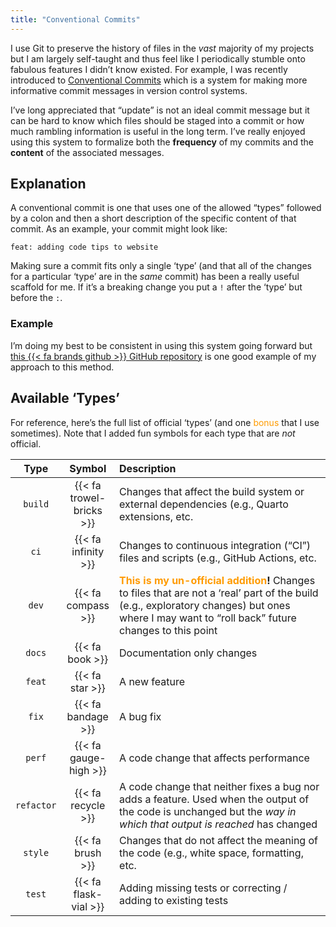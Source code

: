 ```yaml
---
title: "Conventional Commits"
---
```


I use Git to preserve the history of files in the _vast_ majority of my projects but I am largely self-taught and thus feel like I periodically stumble onto fabulous features I didn't know existed. For example, I was recently introduced to [Conventional Commits](https://www.conventionalcommits.org/en/v1.0.0/) which is a system for making more informative commit messages in version control systems.

I've long appreciated that "update" is not an ideal commit message but it can be hard to know which files should be staged into a commit or how much rambling information is useful in the long term. I've really enjoyed using this system to formalize both the **frequency** of my commits and the **content** of the associated messages.

## Explanation

A conventional commit is one that uses one of the allowed "types" followed by a colon and then a short description of the specific content of that commit. As an example, your commit might look like:

```
feat: adding code tips to website
```

Making sure a commit fits only a single 'type' (and that all of the changes for a particular 'type' are in the _same_ commit) has been a really useful scaffold for me. If it's a breaking change you put a `!` after the 'type' but before the `:`.

### Example

I'm doing my best to be consistent in using this system going forward but [this {{< fa brands github >}} GitHub repository](https://github.com/lter/scicomp/commits/main/) is one good example of my approach to this method.

## Available 'Types'

For reference, here's the full list of official 'types' (and one <span style="color:#FF9B00">bonus</span> that I use sometimes). Note that I added fun symbols for each type that are _not_ official.

| Type | Symbol | Description |
|:-----:|:---:|:-----------------------------------------------|
| `build` | {{< fa trowel-bricks >}} | Changes that affect the build system or external dependencies (e.g., Quarto extensions, etc. |
| `ci` | {{< fa infinity >}} | Changes to continuous integration ("CI") files and scripts (e.g., GitHub Actions, etc. |
| `dev` | {{< fa compass >}} | **<span style="color:#FF9B00">This is my un-official addition</span>!** Changes to files that are not a 'real' part of the build (e.g., exploratory changes) but ones where I may want to "roll back" future changes to this point |
| `docs` | {{< fa book >}} | Documentation only changes |
| `feat` | {{< fa star >}} | A new feature |
| `fix` | {{< fa bandage >}} | A bug fix |
| `perf` | {{< fa gauge-high >}} | A code change that affects performance |
| `refactor` | {{< fa recycle >}} | A code change that neither fixes a bug nor adds a feature. Used when the output of the code is unchanged but the _way in which that output is reached_ has changed |
| `style` | {{< fa brush >}} | Changes that do not affect the meaning of the code (e.g., white space, formatting, etc. |
| `test` | {{< fa flask-vial >}} | Adding missing tests or correcting / adding to existing tests |
